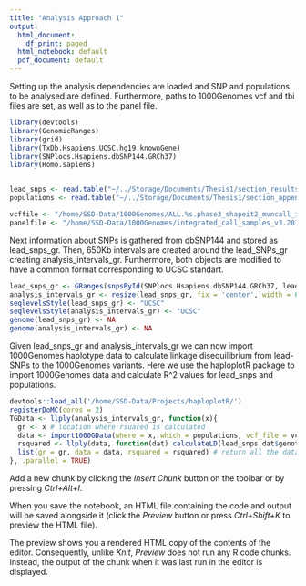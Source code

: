 ```yaml
---
title: "Analysis Approach 1"
output:
  html_document:
    df_print: paged
  html_notebook: default
  pdf_document: default
---
```


Setting up the analysis dependencies are loaded and SNP and populations to be analysed are defined. Furthermore, paths to 1000Genomes vcf and tbi files are set, as well as to the panel file.


```r
library(devtools)
library(GenomicRanges)
library(grid)
library(TxDb.Hsapiens.UCSC.hg19.knownGene)
library(SNPlocs.Hsapiens.dbSNP144.GRCh37)
library(Homo.sapiens)


lead_snps <- read.table("~/../Storage/Documents/Thesis1/section_results/tables/lead_snps.csv", header = T, stringsAsFactors = F)$lead.SNPs
populations <- read.table("~/../Storage/Documents/Thesis1/section_appendix/tables/1000Genomes_populations.csv", header = T, stringsAsFactors = F, sep = ",")$Code

vcffile <- "/home/SSD-Data/1000Genomes/ALL.%s.phase3_shapeit2_mvncall_integrated_v5a.20130502.genotypes.vcf.gz"
panelfile <- "/home/SSD-Data/1000Genomes/integrated_call_samples_v3.20130502.ALL.panel"
```

Next information about SNPs is gathered from dbSNP144 and stored as lead_snps_gr. Then, 650Kb intervals are created around the lead_SNPs_gr creating analysis_intervals_gr. Furthermore, both objects are modified to have a common format corresponding to UCSC standart.

```r
lead_snps_gr <- GRanges(snpsById(SNPlocs.Hsapiens.dbSNP144.GRCh37, lead_snps))
analysis_intervals_gr <- resize(lead_snps_gr, fix = 'center', width = 6.5e5)
seqlevelsStyle(lead_snps_gr) <- "UCSC"
seqlevelsStyle(analysis_intervals_gr) <- "UCSC"
genome(lead_snps_gr) <- NA
genome(analysis_intervals_gr) <- NA
```

Given lead_snps_gr and analysis_intervals_gr we can now import 1000Genomes haplotype data to calculate linkage disequilibrium from lead-SNPs to the 1000Genomes variants. Here we use the haploplotR package to import 1000Genomes data and calculate R^2 values for lead_snps and populations.

```r
devtools::load_all('/home/SSD-Data/Projects/haploplotR/')
registerDoMC(cores = 2)
TGData <- llply(analysis_intervals_gr, function(x){
  gr <- x # location where rsuared is calculated
  data <- import1000GData(where = x, which = populations, vcf_file = vcffile, panel_file = panelfile) # 1000G data
  rsquared <- llply(data, function(dat) calculateLD(lead_snps,dat$genotype)) # rs for given population and lead_snps
  list(gr = gr, data = data, rsquared = rsquared) # return all the data as list
}, .parallel = TRUE)

```



Add a new chunk by clicking the *Insert Chunk* button on the toolbar or by pressing *Ctrl+Alt+I*.

When you save the notebook, an HTML file containing the code and output will be saved alongside it (click the *Preview* button or press *Ctrl+Shift+K* to preview the HTML file).

The preview shows you a rendered HTML copy of the contents of the editor. Consequently, unlike *Knit*, *Preview* does not run any R code chunks. Instead, the output of the chunk when it was last run in the editor is displayed.
